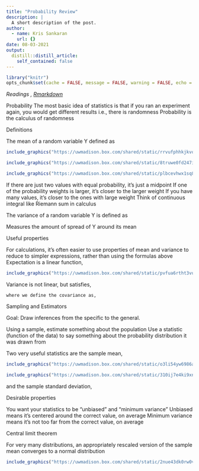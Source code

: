 ```yaml
---
title: "Probability Review"
description: |
  A short description of the post.
author:
  - name: Kris Sankaran
    url: {}
date: 08-03-2021
output:
  distill::distill_article:
    self_contained: false
---
```



```r
library("knitr")
opts_chunk$set(cache = FALSE, message = FALSE, warning = FALSE, echo = TRUE)
```

_Readings [](), [Rmarkdown]()_

Probability
The most basic idea of statistics is that if you ran an experiment again, you would get different results
i.e., there is randomness
Probability is the calculus of randomness

Definitions

The mean of a random variable Y defined as

```r
include_graphics("https://uwmadison.box.com/shared/static/rrvufphhkjkvqjkwgvu4pj712hn9tigt.png")
```

```r
include_graphics("https://uwmadison.box.com/shared/static/8truwe0fd247iuq7m5p56f2ylx4nmewn.png")
```


```r
include_graphics("https://uwmadison.box.com/shared/static/plbcevhwx1sq8f9rzvn1vdwr7x70syk5.png")
```

If there are just two values with equal probability, it’s just a midpoint
If one of the probability weights is larger, it’s closer to the larger weight
If you have many values, it’s closer to the ones with large weight
Think of continuous integral like Riemann sum in calculus

The variance of a random variable Y is defined as



Measures the amount of spread of Y around its mean


Useful properties

For calculations, it’s often easier to use properties of mean and variance to reduce to simpler expressions, rather than using the formulas above
Expectation is a linear function,

```r
include_graphics("https://uwmadison.box.com/shared/static/pvfua6rtht3vubmz50yi3xry02t2elo3.png")
```


Variance is not linear, but satisfies,



	where we define the covariance as,



Sampling and Estimators

Goal: Draw inferences from the specific to the general.

Using a sample, estimate something about the population
Use a statistic (function of the data) to say something about the probability distribution it was drawn from

Two very useful statistics are the sample mean,

```r
include_graphics("https://uwmadison.box.com/shared/static/o3li54yw6986aurviiljfmgmrmuh5wms.png")
```

```r
include_graphics("https://uwmadison.box.com/shared/static/310ij7e4ki9xnn4doe191hks8k6h3o9z.png")
```

and the sample standard deviation,




Desirable properties

You want your statistics to be “unbiased” and “minimum variance”
Unbiased means it’s centered around the correct value, on average
Minimum variance means it’s not too far from the correct value, on average

Central limit theorem

For very many distributions, an appropriately rescaled version of the sample mean converges to a normal distribution

```r
include_graphics("https://uwmadison.box.com/shared/static/2nue43dk0rw0v25swmbd552qk1bz1jze.png")
```

